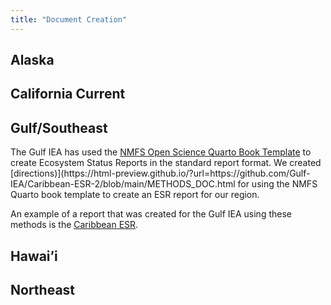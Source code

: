 ```yaml
---
title: "Document Creation"
---
```


## Alaska

## California Current

## Gulf/Southeast
The Gulf IEA has used the [NMFS Open Science Quarto Book Template](https://github.com/nmfs-opensci/NOAA-quarto-book) to create Ecosystem Status Reports in the standard report format. We created [directions)](https://html-preview.github.io/?url=https://github.com/Gulf-IEA/Caribbean-ESR-2/blob/main/METHODS_DOC.html for using the NMFS Quarto book template to create an ESR report for our region. 

An example of a report that was created for the Gulf IEA using these methods is the [Caribbean ESR](https://github.com/Gulf-IEA/Caribbean-ESR-2).

## Hawai'i

## Northeast
